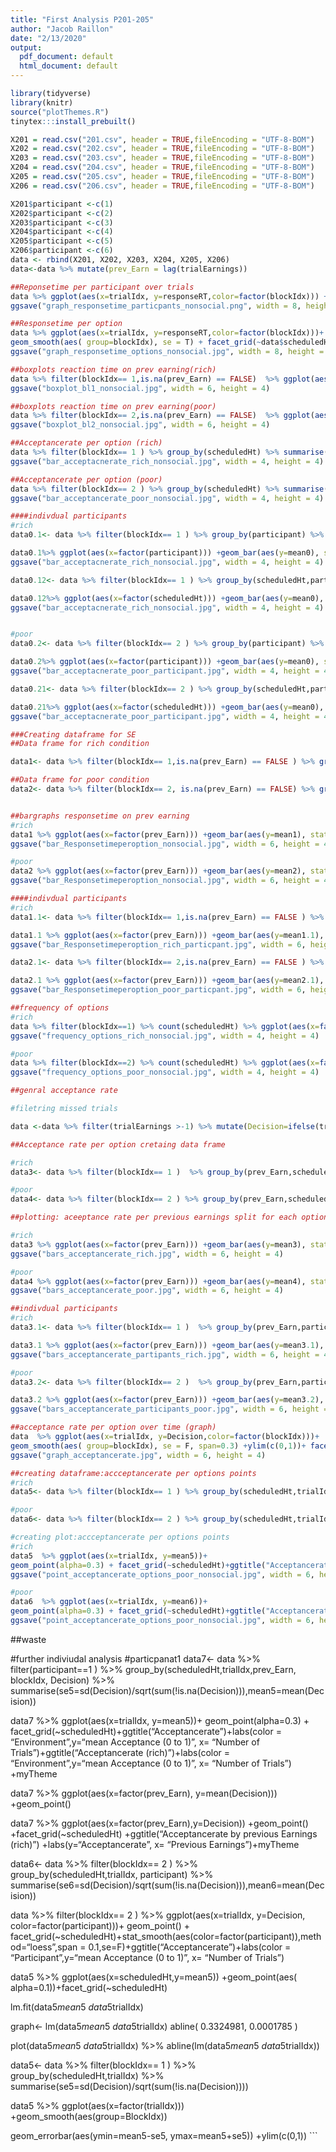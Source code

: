 ---
title: "First Analysis P201-205"
author: "Jacob Raillon"
date: "2/13/2020"
output:
  pdf_document: default
  html_document: default
---

```{r setup, include=FALSE}
library(tidyverse)
library(knitr)
source("plotThemes.R")
tinytex:::install_prebuilt()

X201 = read.csv("201.csv", header = TRUE,fileEncoding = "UTF-8-BOM")
X202 = read.csv("202.csv", header = TRUE,fileEncoding = "UTF-8-BOM")
X203 = read.csv("203.csv", header = TRUE,fileEncoding = "UTF-8-BOM")
X204 = read.csv("204.csv", header = TRUE,fileEncoding = "UTF-8-BOM")
X205 = read.csv("205.csv", header = TRUE,fileEncoding = "UTF-8-BOM")
X206 = read.csv("206.csv", header = TRUE,fileEncoding = "UTF-8-BOM")

```

```{r combine data, include=FALSE}
X201$participant <-c(1)
X202$participant <-c(2)  
X203$participant <-c(3)
X204$participant <-c(4)
X205$participant <-c(5)
X206$participant <-c(6)
data <- rbind(X201, X202, X203, X204, X205, X206)
data<-data %>% mutate(prev_Earn = lag(trialEarnings))


```

```{r}
##Reponsetime per participant over trials
data %>% ggplot(aes(x=trialIdx, y=responseRT,color=factor(blockIdx))) +geom_smooth(aes( group=blockIdx), se = FALSE) + facet_grid(~participant)+ggtitle("Responsetime per Participant")+labs(color = "Environment",y="Mean Responsetime (in sec)", x= "Number of Trials") +myTheme
ggsave("graph_responsetime_particpants_nonsocial.png", width = 8, height = 4)

##Responsetime per option
data %>% ggplot(aes(x=trialIdx, y=responseRT,color=factor(blockIdx)))+ 
geom_smooth(aes( group=blockIdx), se = T) + facet_grid(~data$scheduledHt)+ggtitle("Responsetime")+labs(color = "Environment",y="mean Responsetime (in sec)", x= "Number of Trials") +myTheme
ggsave("graph_responsetime_options_nonsocial.jpg", width = 8, height = 4)
```                 
                 
```{r} 

##boxplots reaction time on prev earning(rich)
data %>% filter(blockIdx== 1,is.na(prev_Earn) == FALSE)  %>% ggplot(aes(x=factor(prev_Earn), y=responseRT)) + geom_boxplot(na.rm=TRUE) +facet_grid(~scheduledHt) +ylim(c(0,2))+ggtitle("Responsetime per Option (rich)")+labs(y="mean Responsetime (in sec)", x= "Earnings in previous Trial")+myTheme
ggsave("boxplot_bl1_nonsocial.jpg", width = 6, height = 4)

##boxplots reaction time on prev earning(poor)
data %>% filter(blockIdx== 2,is.na(prev_Earn) == FALSE)  %>% ggplot(aes(x=factor(prev_Earn), y=responseRT)) + geom_boxplot(na.rm=TRUE) +facet_grid(~scheduledHt)+ylim(c(0,2))+ggtitle("Responsetime per Option (poor)")+labs(y="mean Responsetime (in sec)", x= "Earnings in previous Trial")+myTheme
ggsave("boxplot_bl2_nonsocial.jpg", width = 6, height = 4)

```

```{r}
##Acceptancerate per option (rich)
data %>% filter(blockIdx== 1 ) %>% group_by(scheduledHt) %>% summarise(se0=sd(responseRT,na.rm=TRUE)/sqrt(sum(!is.na(responseRT))),mean0=mean(responseRT,na.rm=TRUE))%>% ggplot(aes(x=factor(scheduledHt))) +geom_bar(aes(y=mean0), stat = "identity")  +geom_errorbar(aes(ymin=mean0-se0, ymax=mean0+se0)) +ylim(c(0,1)) +ggtitle("Acceeptancerate per Option (Rich)")+labs(y="Acceptancerate (mean)", x= "Options (Scheduled Handlingtime in sec)")+myTheme
ggsave("bar_acceptacnerate_rich_nonsocial.jpg", width = 4, height = 4)

##Acceptancerate per option (poor)
data %>% filter(blockIdx== 2 ) %>% group_by(scheduledHt) %>% summarise(se0=sd(responseRT,na.rm=TRUE)/sqrt(sum(!is.na(responseRT))),mean0=mean(responseRT,na.rm=TRUE))%>% ggplot(aes(x=factor(scheduledHt))) +geom_bar(aes(y=mean0), stat = "identity")  +geom_errorbar(aes(ymin=mean0-se0, ymax=mean0+se0)) +ylim(c(0,1)) +ggtitle("Acceeptancerate per Option (Poor)")+labs(y="Acceptancerate (mean)", x= "Options (Scheduled Handlingtime in sec)")+myTheme
ggsave("bar_acceptancerate_poor_nonsocial.jpg", width = 4, height = 4)

```

```{r}


####indivdual participants
#rich
data0.1<- data %>% filter(blockIdx== 1 ) %>% group_by(participant) %>% summarise(se0=sd(responseRT,na.rm=TRUE)/sqrt(sum(!is.na(responseRT))),mean0=mean(responseRT,na.rm=TRUE))

data0.1%>% ggplot(aes(x=factor(participant))) +geom_bar(aes(y=mean0), stat = "identity")  +geom_errorbar(aes(ymin=mean0-se0, ymax=mean0+se0)) +ylim(c(0,1)) +ggtitle("Acceeptancerate per Option (Rich)")+labs(y="Acceptancerate (mean)", x= "Participant")+myTheme
ggsave("bar_acceptacnerate_rich_nonsocial.jpg", width = 4, height = 4)

data0.12<- data %>% filter(blockIdx== 1 ) %>% group_by(scheduledHt,participant) %>% summarise(se0=sd(responseRT,na.rm=TRUE)/sqrt(sum(!is.na(responseRT))),mean0=mean(responseRT,na.rm=TRUE))

data0.12%>% ggplot(aes(x=factor(scheduledHt))) +geom_bar(aes(y=mean0), stat = "identity") +facet_grid(~participant) +geom_errorbar(aes(ymin=mean0-se0, ymax=mean0+se0)) +ylim(c(0,1)) +ggtitle("Acceeptancerate per Option (Rich)")+labs(y="Acceptancerate (mean)", x= "Options (Scheduled Handlingtime in sec)")+myTheme
ggsave("bar_acceptacnerate_rich_nonsocial.jpg", width = 4, height = 4)


#poor
data0.2<- data %>% filter(blockIdx== 2 ) %>% group_by(participant) %>% summarise(se0=sd(responseRT,na.rm=TRUE)/sqrt(sum(!is.na(responseRT))),mean0=mean(responseRT,na.rm=TRUE))

data0.2%>% ggplot(aes(x=factor(participant))) +geom_bar(aes(y=mean0), stat = "identity")  +geom_errorbar(aes(ymin=mean0-se0, ymax=mean0+se0)) +ylim(c(0,1)) +ggtitle("Acceeptancerate per Option (Rich)")+labs(y="Acceptancerate (mean)", x= "Participant")+myTheme
ggsave("bar_acceptacnerate_poor_participant.jpg", width = 4, height = 4)

data0.21<- data %>% filter(blockIdx== 2 ) %>% group_by(scheduledHt,participant) %>% summarise(se0=sd(responseRT,na.rm=TRUE)/sqrt(sum(!is.na(responseRT))),mean0=mean(responseRT,na.rm=TRUE))

data0.21%>% ggplot(aes(x=factor(scheduledHt))) +geom_bar(aes(y=mean0), stat = "identity") +facet_grid(~participant) +geom_errorbar(aes(ymin=mean0-se0, ymax=mean0+se0)) +ylim(c(0,1)) +ggtitle("Acceeptancerate per Option (Rich)")+labs(y="Acceptancerate (mean)", x= "Options (Scheduled Handlingtime in sec)")+myTheme
ggsave("bar_acceptacnerate_poor_participant.jpg", width = 4, height = 4)

```


```{r}
###Creating dataframe for SE
##Data frame for rich condition

data1<- data %>% filter(blockIdx== 1,is.na(prev_Earn) == FALSE ) %>% group_by(prev_Earn,scheduledHt) %>% summarise(se1=sd(responseRT,na.rm=TRUE)/sqrt(sum(!is.na(responseRT))),mean1=mean(responseRT,na.rm=TRUE))

##Data frame for poor condition
data2<- data %>% filter(blockIdx== 2, is.na(prev_Earn) == FALSE) %>% group_by(prev_Earn,scheduledHt) %>% summarise(se2=sd(responseRT,na.rm=TRUE)/sqrt(sum(!is.na(responseRT))),mean2=mean(responseRT,na.rm=TRUE))


##bargraphs responsetime on prev earning
#rich
data1 %>% ggplot(aes(x=factor(prev_Earn))) +geom_bar(aes(y=mean1), stat = "identity")  +facet_grid(~scheduledHt) +geom_errorbar(aes(ymin=mean1-se1, ymax=mean1+se1)) +ylim(c(0,2)) +ggtitle("Responsetime per option (rich)")+labs(y="mean Responsetime (in sec)", x= "Earning in previous Trial")+myTheme
ggsave("bar_Responsetimeperoption_nonsocial.jpg", width = 6, height = 4) 

#poor
data2 %>% ggplot(aes(x=factor(prev_Earn))) +geom_bar(aes(y=mean2), stat = "identity")  +facet_grid(~scheduledHt) +geom_errorbar(aes(ymin=mean2-se2, ymax=mean2+se2)) +ylim(c(0,2)) +ggtitle("Responsetime per option (poor)")+labs(y="mean Responsetime (in sec)", x= "Earning in previous Trial")+myTheme
ggsave("bar_Responsetimeperoption_nonsocial.jpg", width = 6, height = 4)
```


```{r}
####indivdual participants
#rich
data1.1<- data %>% filter(blockIdx== 1,is.na(prev_Earn) == FALSE ) %>% group_by(prev_Earn,participant) %>% summarise(se1.1=sd(responseRT,na.rm=TRUE)/sqrt(sum(!is.na(responseRT))),mean1.1=mean(responseRT,na.rm=TRUE))

data1.1 %>% ggplot(aes(x=factor(prev_Earn))) +geom_bar(aes(y=mean1.1), stat = "identity")  +facet_grid(~participant) +geom_errorbar(aes(ymin=mean1.1-se1.1, ymax=mean1.1+se1.1)) +ylim(c(0,2)) +ggtitle("Responsetime per option per participant(rich)")+labs(y="mean Responsetime (in sec)", x= "Earning in previous Trial")+myTheme
ggsave("bar_Responsetimeperoption_rich_particpant.jpg", width = 6, height = 4) 

data2.1<- data %>% filter(blockIdx== 2,is.na(prev_Earn) == FALSE ) %>% group_by(prev_Earn,participant) %>% summarise(se2.1=sd(responseRT,na.rm=TRUE)/sqrt(sum(!is.na(responseRT))),mean2.1=mean(responseRT,na.rm=TRUE))

data2.1 %>% ggplot(aes(x=factor(prev_Earn))) +geom_bar(aes(y=mean2.1), stat = "identity")  +facet_grid(~participant) +geom_errorbar(aes(ymin=mean2.1-se2.1, ymax=mean2.1+se2.1)) +ylim(c(0,2)) +ggtitle("Responsetime per option per participant(poor)")+labs(y="mean Responsetime (in sec)", x= "Earning in previous Trial")+myTheme
ggsave("bar_Responsetimeperoption_poor_particpant.jpg", width = 6, height = 4) 

```

```{r}
##frequency of options
#rich
data %>% filter(blockIdx==1) %>% count(scheduledHt) %>% ggplot(aes(x=factor(scheduledHt), y=n))+geom_bar(stat= "identity") +ggtitle("Frequency per options (rich)")+labs(y="Frequency", x= "Options Handlingtime (in sec)")+myTheme
ggsave("frequency_options_rich_nonsocial.jpg", width = 4, height = 4)

#poor
data %>% filter(blockIdx==2) %>% count(scheduledHt) %>% ggplot(aes(x=factor(scheduledHt), y=n))+geom_bar(stat= "identity") +ggtitle("Frequency per options (poor)") +labs(y="Frequency", x= "Options Handlingtime (in sec)")+myTheme
ggsave("frequency_options_poor_nonsocial.jpg", width = 4, height = 4)

```



```{r}
##genral acceptance rate 

#filetring missed trials

data <-data %>% filter(trialEarnings >-1) %>% mutate(Decision=ifelse(trialEarnings==0,0,1))

##Acceptance rate per option cretaing data frame

#rich
data3<- data %>% filter(blockIdx== 1 )  %>% group_by(prev_Earn,scheduledHt) %>% summarise(se3=sd(Decision)/sqrt(sum(!is.na(Decision))),mean3=mean(Decision))

#poor
data4<- data %>% filter(blockIdx== 2 ) %>% group_by(prev_Earn,scheduledHt) %>% summarise(se4=sd(Decision)/sqrt(sum(!is.na(Decision))),mean4=mean(Decision))

##plotting: aceeptance rate per previous earnings split for each option

#rich
data3 %>% ggplot(aes(x=factor(prev_Earn))) +geom_bar(aes(y=mean3), stat = "identity")  +facet_grid(~scheduledHt)+geom_errorbar(aes(ymin=mean3-se3, ymax=mean3+se3)) +ylim(c(0,1)) +ggtitle("Acceptancerate by previous Earnings (rich)") +labs(y="Acceptancerate", x= "Previous Earnings")+myTheme
ggsave("bars_acceptancerate_rich.jpg", width = 6, height = 4)

#poor
data4 %>% ggplot(aes(x=factor(prev_Earn))) +geom_bar(aes(y=mean4), stat = "identity")  +facet_grid(~scheduledHt) +geom_errorbar(aes(ymin=mean4-se4, ymax=mean4+se4)) +ylim(c(0,1))+ggtitle("Acceptancerate by previous Earnings (poor)") +labs(y="Acceptancerate", x= "Previous Earnings") +myTheme
ggsave("bars_acceptancerate_poor.jpg", width = 6, height = 4)

```


```{r}

##indivdual participants
#rich
data3.1<- data %>% filter(blockIdx== 1 )  %>% group_by(prev_Earn,participant) %>% summarise(se3.1=sd(Decision)/sqrt(sum(!is.na(Decision))),mean3.1=mean(Decision))

data3.1 %>% ggplot(aes(x=factor(prev_Earn))) +geom_bar(aes(y=mean3.1), stat = "identity")  +facet_grid(~participant)+geom_errorbar(aes(ymin=mean3.1-se3.1, ymax=mean3.1+se3.1)) +ylim(c(0,1)) +ggtitle("Acceptancerate by previous Earnings per particpant(rich)") +labs(y="Acceptancerate", x= "Previous Earnings")+myTheme
ggsave("bars_acceptancerate_partipants_rich.jpg", width = 6, height = 4)

#poor
data3.2<- data %>% filter(blockIdx== 2 )  %>% group_by(prev_Earn,participant) %>% summarise(se3.2=sd(Decision)/sqrt(sum(!is.na(Decision))),mean3.2=mean(Decision))

data3.2 %>% ggplot(aes(x=factor(prev_Earn))) +geom_bar(aes(y=mean3.2), stat = "identity")  +facet_grid(~participant)+geom_errorbar(aes(ymin=mean3.2-se3.2, ymax=mean3.2+se3.2)) +ylim(c(0,1)) +ggtitle("Acceptancerate by previous Earnings per particpant (poor)") +labs(y="Acceptancerate", x= "Previous Earnings")+myTheme
ggsave("bars_acceptancerate_participants_poor.jpg", width = 6, height = 4)
```


```{r}
##acceptance rate per option over time (graph) 
data  %>% ggplot(aes(x=trialIdx, y=Decision,color=factor(blockIdx)))+ 
geom_smooth(aes( group=blockIdx), se = F, span=0.3) +ylim(c(0,1))+ facet_grid(~scheduledHt)+ggtitle("Acceptancerate")+labs(color = "Environment",y="mean Acceptance (0 to 1)", x= "Number of Trials") +myTheme
ggsave("graph_acceptancerate.jpg", width = 6, height = 4)

##creating dataframe:accceptancerate per options points
#rich
data5<- data %>% filter(blockIdx== 1 ) %>% group_by(scheduledHt,trialIdx) %>% summarise(se5=sd(Decision)/sqrt(sum(!is.na(Decision))),mean5=mean(Decision))

#poor
data6<- data %>% filter(blockIdx== 2 ) %>% group_by(scheduledHt,trialIdx) %>% summarise(se6=sd(Decision)/sqrt(sum(!is.na(Decision))),mean6=mean(Decision))

#creating plot:accceptancerate per options points
#rich
data5  %>% ggplot(aes(x=trialIdx, y=mean5))+ 
geom_point(alpha=0.3) + facet_grid(~scheduledHt)+ggtitle("Acceptancerate")+labs(color = "Environment",y="mean Acceptance (0 to 1)", x= "Number of Trials")+ggtitle("Acceptancerate (rich)")+labs(color = "Environment",y="mean Acceptance (0 to 1)", x= "Number of Trials") +myTheme
ggsave("point_acceptancerate_options_poor_nonsocial.jpg", width = 6, height = 4)

#poor
data6  %>% ggplot(aes(x=trialIdx, y=mean6))+ 
geom_point(alpha=0.3) + facet_grid(~scheduledHt)+ggtitle("Acceptancerate")+labs(color = "Environment",y="mean Acceptance (0 to 1)", x= "Number of Trials")+ggtitle("Acceptancerate (poor)")+labs(color = "Environment",y="mean Acceptance (0 to 1)", x= "Number of Trials")+myTheme
ggsave("point_acceptancerate_options_poor_nonsocial.jpg", width = 6, height = 4)
```

##waste

#further indiviudal analysis
#particpanat1
data7<- data %>% filter(participant==1 ) %>% group_by(scheduledHt,trialIdx,prev_Earn, blockIdx, Decision) %>% summarise(se5=sd(Decision)/sqrt(sum(!is.na(Decision))),mean5=mean(Decision))

data7  %>% ggplot(aes(x=trialIdx, y=mean5))+ 
geom_point(alpha=0.3) + facet_grid(~scheduledHt)+ggtitle("Acceptancerate")+labs(color = "Environment",y="mean Acceptance (0 to 1)", x= "Number of Trials")+ggtitle("Acceptancerate (rich)")+labs(color = "Environment",y="mean Acceptance (0 to 1)", x= "Number of Trials") +myTheme

data7 %>% ggplot(aes(x=factor(prev_Earn), y=mean(Decision))) +geom_point()

data7 %>% ggplot(aes(x=factor(prev_Earn),y=Decision)) +geom_point()  +facet_grid(~scheduledHt) +ggtitle("Acceptancerate by previous Earnings (rich)") +labs(y="Acceptancerate", x= "Previous Earnings")+myTheme



data6<- data %>% filter(blockIdx== 2 ) %>% group_by(scheduledHt,trialIdx, participant) %>% summarise(se6=sd(Decision)/sqrt(sum(!is.na(Decision))),mean6=mean(Decision))


data  %>% filter(blockIdx== 2 ) %>% ggplot(aes(x=trialIdx, y=Decision, color=factor(participant)))+ 
geom_point() + facet_grid(~scheduledHt)+stat_smooth(aes(color=factor(participant)),method="loess",span = 0.1,se=F)+ggtitle("Acceptancerate")+labs(color = "Participant",y="mean Acceptance (0 to 1)", x= "Number of Trials")




data5 %>% ggplot(aes(x=scheduledHt,y=mean5)) +geom_point(aes( alpha=0.1))+facet_grid(~scheduledHt)


lm.fit(data5$mean5~data5$trialIdx)

graph<-
lm(data5$mean5~data5$trialIdx)  abline( 0.3324981, 0.0001785 )

plot(data5$mean5~data5$trialIdx) %>% 
abline(lm(data5$mean5~data5$trialIdx))
       
    
data5<- data %>% filter(blockIdx== 1 ) %>% group_by(scheduledHt,trialIdx) %>% summarise(se5=sd(Decision)/sqrt(sum(!is.na(Decision))))

data5 %>% ggplot(aes(x=factor(trialIdx))) +geom_smooth(aes(group=BlockIdx))

 geom_errorbar(aes(ymin=mean5-se5, ymax=mean5+se5)) +ylim(c(0,1)) 
```